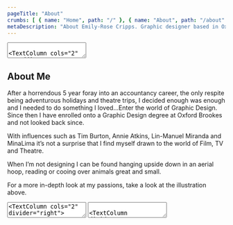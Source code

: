 ```yaml
---
pageTitle: "About"
crumbs: [ { name: "Home", path: "/" }, { name: "About", path: "/about" } ]
metaDescription: "About Emily-Rose Cripps. Graphic designer based in Oxford, UK. Book-making, exhibition design and more."
---
```


<FullImage width="300"
    imagePath="about/about-me-main.jpg"
    imageAlt="Placeholder"
 />

<TextArea>

<TextColumn cols="2" noPadding="true">
<TextArea>

<TextColumn headerAlign="left">

## Currently developing skills in...

Hand-written signwriting

</TextColumn>
<TextColumn divider="top" headerAlign="left">

## Next skill to tackle...

Vector illustration

</TextColumn>
<TextColumn divider="top" headerAlign="left">

## Song on repeat...

<FontAwesomeIcon icon={["fab", "spotify"]} />&nbsp;
<a href="https://open.spotify.com/track/03yOjwHoOPDlTUg0NRxN6t?si=4c49c8d9c57645fb" target="_blank">Cemetary Gates - The Smiths</a>

</TextColumn>

</TextArea>
</TextColumn>

<TextColumn cols="2" headerAlign="left">

## About Me

After a horrendous 5 year foray into an accountancy career, the only respite being adventurous holidays and theatre trips, I decided enough was enough and I needed to do something I loved...Enter the world of Graphic Design. Since then I have enrolled onto a Graphic Design degree at Oxford Brookes and not looked back since. 

With influences such as Tim Burton, Annie Atkins, Lin-Manuel Miranda and MinaLima it’s not a surprise that I find myself drawn to the world of Film, TV and Theatre.

When I’m not designing I can be found hanging upside down in an aerial hoop, reading or cooing over animals great and small.

For a more in-depth look at my passions, take a look at the illustration above.

</TextColumn>

</TextArea>

<TextArea>
<TextColumn cols="2" divider="right">

## Qualifications/Courses

<table>
    <tbody>
        <tr>
            <td>
                <p>Undergraduate Degree - Graphic Design (Currently ongoing)<br/>
                <small>Oxford Brookes University</small></p>
            </td>
            <td style="text-align:right;">2020 - 2023</td>
        </tr>
        <tr>
            <td>Joby Carter’s Learn About Letters - Online Signwriting Course</td>
            <td style="text-align:right;">2022</td>
        </tr>
        <tr>
            <td>Joby Carter’s Fancy Lettering - Online Signwriting Course</td>
            <td style="text-align:right;">2022</td>
        </tr>
        <tr>
            <td>
                <p>Prop Making Essentials<br/>
                <small>Creative Media Skills Institute</small></p>
            </td>
            <td style="text-align:right;">2022</td>
        </tr>
    </tbody>
</table>

</TextColumn>
<TextColumn cols="2">

## Experience

<table>
    <tbody>
        <tr>
            <td>
                Richard Nutbourne Scenic Studio<br/>
                <small>Scenic Artist - Work experience</small>
            </td>
            <td style="text-align:right;">2021</td>
        </tr>
    </tbody>
</table>

</TextColumn>
</TextArea>

<TextArea>

<TextColumn divider="top">

## Awards

<table>
    <tbody>
        <tr>
            <td>Shortlisted Design for the Giraffe About Town Trail</td>
            <td>THE ROYAL ZOOLOGICAL SOCIETY OF SCOTLAND</td>
            <td>2022</td>
        </tr>
    </tbody>
</table>

</TextColumn>

</TextArea>